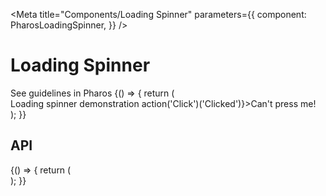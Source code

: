 

<Meta
  title="Components/Loading Spinner"
  parameters={{
    component: PharosLoadingSpinner,
  }}
/>

# Loading Spinner

<PharosLink href="https://pharos.jstor.org/components/loading-spinner" target="_blank">
  See guidelines in Pharos
</PharosLink>

<Canvas withToolbar>
  <Story name="Base">
    {() => {
      return (
        <div>
          <PharosLoadingSpinner></PharosLoadingSpinner>
          <PharosHeading level={1} preset={'5'}>
            Loading spinner demonstration
          </PharosHeading>
          <PharosButton onClick={() => action('Click')('Clicked')}>Can't press me!</PharosButton>
        </div>
      );
    }}
  </Story>
</Canvas>

## API

<ArgsTable of={PharosLoadingSpinner} />

<Canvas withToolbar>
  <Story name="Scoped">
    {() => {
      return (
        <div
          style={{
            height: '5rem',
            width: '5rem',
            border: '1px solid black',
            position: 'relative',
          }}
        >
          <PharosLoadingSpinner></PharosLoadingSpinner>
        </div>
      );
    }}
  </Story>
</Canvas>
